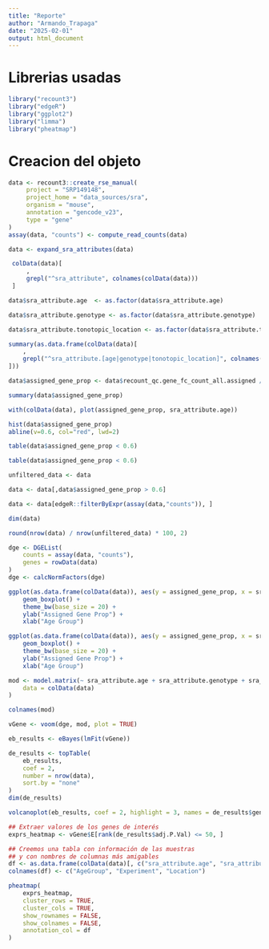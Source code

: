 ```yaml
---
title: "Reporte"
author: "Armando_Trapaga"
date: "2025-02-01"
output: html_document
---
```

# Librerias usadas

```r
library("recount3")
library("edgeR")
library("ggplot2")
library("limma")
library("pheatmap")
```

# Creacion del objeto 

```r
data <- recount3::create_rse_manual(
     project = "SRP149148",
     project_home = "data_sources/sra",
     organism = "mouse",
     annotation = "gencode_v23",
     type = "gene"
)
assay(data, "counts") <- compute_read_counts(data)
```

```r
data <- expand_sra_attributes(data)
```

```r
 colData(data)[
     ,
     grepl("^sra_attribute", colnames(colData(data)))
 ]
```

```r
data$sra_attribute.age  <- as.factor(data$sra_attribute.age)

data$sra_attribute.genotype <- as.factor(data$sra_attribute.genotype)

data$sra_attribute.tonotopic_location <- as.factor(data$sra_attribute.tonotopic_location)

```

```r
summary(as.data.frame(colData(data)[
    ,
    grepl("^sra_attribute.[age|genotype|tonotopic_location]", colnames(colData(data)))
]))
```

```r
data$assigned_gene_prop <- data$recount_qc.gene_fc_count_all.assigned / data$recount_qc.gene_fc_count_all.total

summary(data$assigned_gene_prop)
```

```r
with(colData(data), plot(assigned_gene_prop, sra_attribute.age))
```

```r
hist(data$assigned_gene_prop)
abline(v=0.6, col="red", lwd=2)
```

```r
table(data$assigned_gene_prop < 0.6)
```

```r
table(data$assigned_gene_prop < 0.6)
```


```r
unfiltered_data <- data

data <- data[,data$assigned_gene_prop > 0.6]

data <- data[edgeR::filterByExpr(assay(data,"counts")), ]
```

```r
dim(data)

round(nrow(data) / nrow(unfiltered_data) * 100, 2)
```

```r

dge <- DGEList(
    counts = assay(data, "counts"),
    genes = rowData(data)
)
dge <- calcNormFactors(dge)

```

```r
ggplot(as.data.frame(colData(data)), aes(y = assigned_gene_prop, x = sra_attribute.age)) +
    geom_boxplot() +
    theme_bw(base_size = 20) +
    ylab("Assigned Gene Prop") +
    xlab("Age Group")
```

```r
ggplot(as.data.frame(colData(data)), aes(y = assigned_gene_prop, x = sra_attribute.genotype)) +
    geom_boxplot() +
    theme_bw(base_size = 20) +
    ylab("Assigned Gene Prop") +
    xlab("Age Group")
```


```r
mod <- model.matrix(~ sra_attribute.age + sra_attribute.genotype + sra_attribute.tonotopic_location + assigned_gene_prop,
    data = colData(data)
)
```

```r
colnames(mod)
```

```r
vGene <- voom(dge, mod, plot = TRUE)
```

```r
eb_results <- eBayes(lmFit(vGene))

de_results <- topTable(
    eb_results,
    coef = 2,
    number = nrow(data),
    sort.by = "none"
)
dim(de_results)
```

```r
volcanoplot(eb_results, coef = 2, highlight = 3, names = de_results$gene_name)
```

```r
## Extraer valores de los genes de interés
exprs_heatmap <- vGene$E[rank(de_results$adj.P.Val) <= 50, ]

## Creemos una tabla con información de las muestras
## y con nombres de columnas más amigables
df <- as.data.frame(colData(data)[, c("sra_attribute.age", "sra_attribute.genotype", "sra_attribute.tonotopic_location")])
colnames(df) <- c("AgeGroup", "Experiment", "Location")

pheatmap(
    exprs_heatmap,
    cluster_rows = TRUE,
    cluster_cols = TRUE,
    show_rownames = FALSE,
    show_colnames = FALSE,
    annotation_col = df
)
```




